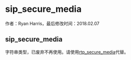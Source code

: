 # sip_secure_media

作者：Ryan Harris，最后修改时间：2018.02.07

## sip_secure_media

字符串类型，已废弃不再使用。请使用[rtp\_secure\_media](../FreeSWITCH-Explained/Dialplan/Variables-Master-List_16352570.mdx#rtp_secure_media)代替。
